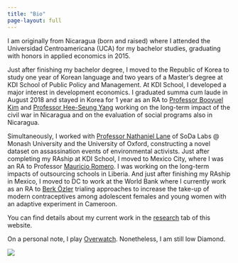 ```yaml
---
title: "Bio"
page-layout: full
---
```


I am originally from Nicaragua (born and raised) where I attended the Universidad Centroamericana (UCA) for my bachelor studies, graduating with honors in applied economics in 2015. 

Just after finishing my bachelor degree, I moved to the Republic of Korea to study one year of Korean language and two years of a Master's degree at KDI School of Public Policy and Management. At KDI School, I developed a major interest in development economics. I graduated summa cum laude in August 2018 and stayed in Korea for 1 year as an RA to [Professor Booyuel Kim](https://sites.google.com/site/booyuelkim/home) and [Professor Hee-Seung Yang](https://sites.google.com/site/heeseungyang/) working on the long-term impact of the civil war in Nicaragua and on the evaluation of social programs also in Nicaragua. 

Simultaneously, I worked with [Professor Nathaniel Lane](http://nathanlane.info/) of SoDa Labs @ Monash University and the University of Oxford, constructing a novel dataset on assassination events of environmental activists. Just after completing my RAship at KDI School, I moved to Mexico City, where I was an RA to Professor [Mauricio Romero](https://mauricio-romero.com/). I was working on the long-term impacts of outsourcing schools in Liberia. And just after finishing my RAship in Mexico, I moved to DC to work at the World Bank where I currently work as an RA to [Berk Özler](https://sites.google.com/site/decrgberkozler/home) trialing approaches to increase the take-up of modern contraceptives among adolescent females and young women with an adaptive experiment in Cameroon.

You can find details about my current work in the [research](/research/) tab of this website.

On a personal note, I play [Overwatch](https://overwatchleague.com/). Nonetheless, I am still low Diamond.

![](https://media.giphy.com/media/2yqYbPakQKDFhNZbW9/source.gif)

